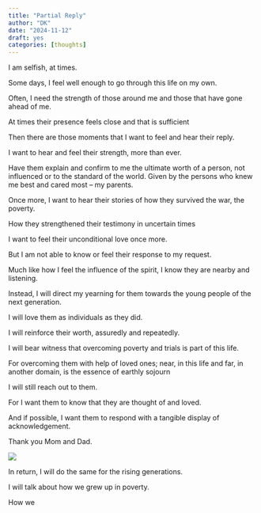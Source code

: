 ```yaml
---
title: "Partial Reply"
author: "DK"
date: "2024-11-12"
draft: yes
categories: [thoughts]
---
```


I am selfish, at times.

Some days, I feel well enough to go through this life on my own.

Often, I need the strength of those around me and those that have gone ahead of me.

At times their presence feels close and that is sufficient

Then there are those moments that I want to feel and hear their reply.

I want to hear and feel their strength, more than ever.

Have them explain and confirm to me the ultimate worth of a person, not influenced or to the standard of the world. Given by the persons who knew me best and cared most – my parents.

Once more, I want to hear their stories of how they survived the war, the poverty.

How they strengthened their testimony in uncertain times

I want to feel their unconditional love once more.

But I am not able to know or feel their response to my request.

Much like how I feel the influence of the spirit, I know they are nearby and listening.

Instead, I will direct my yearning for them towards the young people of the next generation.

I will love them as individuals as they did.

I will reinforce their worth, assuredly and repeatedly.

I will bear witness that overcoming poverty and trials is part of this life.

For overcoming them with help of loved ones; near, in this life and far, in another domain, is the essence of earthly sojourn

I will still reach out to them.

For I want them to know that they are thought of and loved.

And if possible, I want them to respond with a tangible display of acknowledgement.

Thank you Mom and Dad.

![](images/20241031_180957(1).jpg)

In return, I will do the same for the rising generations.

I will talk about how we grew up in poverty.

How we
